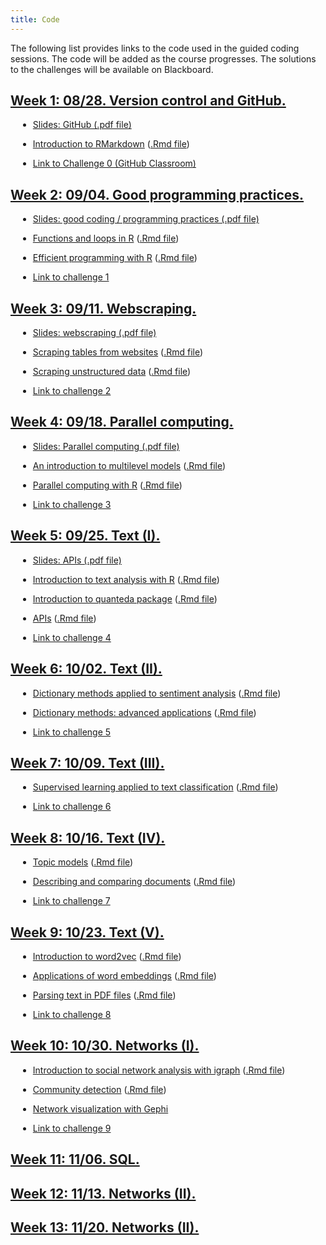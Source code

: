 ```yaml
---
title: Code
---
```


The following list provides links to the code used in the guided coding sessions. The code will be added as the course progresses. The solutions to the challenges will be available on Blackboard.

<div class="panel-group">
<div class="panel panel-default">
<div class="panel-heading">
<h2 id="week-1" class="panel-title">
<a data-toggle="collapse" href="#collapse1">Week 1: 08/28. Version control and GitHub.</a>
</h2>
</div>
<div id="collapse1" class="panel-collapse collapse in" style="margin:12px">

<ul>
<li><p><a href="slides/02-github.pdf">Slides: GitHub (.pdf file)</a></p>
</li>
<li><p><a href="code/01-RMarkdown-setup.html">Introduction to RMarkdown</a> (<a href="code/01-RMarkdown-setup.rmd">.Rmd file</a>)</p>
</li>
<li><p><a href="https://classroom.github.com/a/KGpWHEQ2">Link to Challenge 0 (GitHub Classroom)</a></p>
</li>
</ul>



</div>
</div>
</div>


<div class="panel-group">
<div class="panel panel-default">
<div class="panel-heading">
<h2 id="week-2" class="panel-title">
<a data-toggle="collapse" href="#collapse2">Week 2: 09/04. Good programming practices.</a>
</h2>
</div>
<div id="collapse2" class="panel-collapse collapse in" style="margin:12px">

<ul>
<li><p><a href="slides/04-good-coding.pdf">Slides: good coding / programming practices (.pdf file)</a></p>
</li>
<li><p><a href="code/02-loops-functions.html">Functions and loops in R</a> (<a href="code/02-loops-functions.Rmd">.Rmd file</a>)</p>
</li>
<li><p><a href="code/03-efficient-programming.html">Efficient programming with R</a> (<a href="code/03-efficient-programming.Rmd">.Rmd file</a>)</p>
</li>
<li><p><a href="https://classroom.github.com/a/BVkWl7Wf">Link to challenge 1</a></p>
</li>
</ul>

</div>
</div>
</div>

<div class="panel-group">
<div class="panel panel-default">
<div class="panel-heading">
<h2 id="week-3" class="panel-title">
<a data-toggle="collapse" href="#collapse3">Week 3: 09/11. Webscraping.</a>
</h2>
</div>
<div id="collapse3" class="panel-collapse collapse in" style="margin:12px">



<ul>

<li><p><a href="slides/06-scraping.pdf">Slides: webscraping (.pdf file)</a></p>
</li>

<li><p><a href="code/04-scraping-tables.html">Scraping tables from websites</a> (<a href="code/04-scraping-tables.Rmd">.Rmd file</a>)</p>
</li>
<li><p><a href="code/05-scraping-unstructured-data.html">Scraping unstructured data</a> (<a href="code/05-scraping-unstructured-data.Rmd">.Rmd file</a>)</p>
</li>

</li>
<li><p><a href="https://classroom.github.com/a/oxTe_1RL">Link to challenge 2</a></p>
</li>
</ul>



</div>
</div>
</div>



<div class="panel-group">
<div class="panel panel-default">
<div class="panel-heading">
<h2 id="week-4" class="panel-title">
<a data-toggle="collapse" href="#collapse4">Week 4: 09/18. Parallel computing.</a>
</h2>
</div>
<div id="collapse4" class="panel-collapse collapse in" style="margin:12px">

<ul>

<li><p><a href="slides/08-parallel.pdf">Slides: Parallel computing (.pdf file)</a></p>
</li>

<li><p><a href="code/06-multilevel.html">An introduction to multilevel models</a> (<a href="code/06-multilevel.Rmd">.Rmd file</a>)</p>
</li>


<li><p><a href="code/07-parallel-computing.html">Parallel computing with R</a> (<a href="code/07-parallel-computing.Rmd">.Rmd file</a>)</p>
</li>


<li><p><a href="https://classroom.github.com/a/aUlGYfyh">Link to challenge 3</a></p>
</li>
</ul>


</div>
</div>
</div>



<div class="panel-group">
<div class="panel panel-default">
<div class="panel-heading">
<h2 id="week-5" class="panel-title">
<a data-toggle="collapse" href="#collapse5">Week 5: 09/25. Text (I).</a>
</h2>
</div>
<div id="collapse5" class="panel-collapse collapse in" style="margin:12px">

<ul>
<li><p><a href="slides/10-APIs.pdf">Slides: APIs (.pdf file)</a></p>
</li>
<li><p><a href="code/08-intro-text-analysis.html">Introduction to text analysis with R</a> (<a href="code/08-intro-text-analysis.Rmd">.Rmd file</a>)</p>
</li>
<li><p><a href="code/09-quanteda-intro.html">Introduction to quanteda package</a> (<a href="code/09-quanteda-intro.Rmd">.Rmd file</a>)</p>
</li>
<li><p><a href="code/10-APIs.html">APIs</a> (<a href="code/10-APIs.Rmd">.Rmd file</a>)</p>
</li>
<li><p><a href="https://classroom.github.com/a/BFiDkO9o">Link to challenge 4</a></p>
</li>

</ul>

</div>
</div>
</div>


<div class="panel-group">
<div class="panel panel-default">
<div class="panel-heading">
<h2 id="week-6" class="panel-title">
<a data-toggle="collapse" href="#collapse6">Week 6: 10/02. Text (II).</a>
</h2>
</div>
<div id="collapse6" class="panel-collapse collapse in" style="margin:12px">

<ul>
<li><p><a href="code/11-dictionaries.html">Dictionary methods applied to sentiment analysis</a> (<a href="code/11-dictionaries.Rmd">.Rmd file</a>)</p>
</li>
<li><p><a href="code/12-dictionaries-advanced.html">Dictionary methods: advanced applications</a> (<a href="code/12-dictionaries-advanced.Rmd">.Rmd file</a>)</p>
</li>
<li><p><a href="https://classroom.github.com/a/RWz0dNNl">Link to challenge 5</a></p>
</li>
</ul>

</div>
</div>
</div>


<div class="panel-group">
<div class="panel panel-default">
<div class="panel-heading">
<h2 id="week-7" class="panel-title">
<a data-toggle="collapse" href="#collapse7">Week 7: 10/09. Text (III).</a>
</h2>
</div>
<div id="collapse1" class="panel-collapse collapse in" style="margin:12px">



<ul>
<li><p><a href="code/13-supervised-learning.html">Supervised learning applied to text classification</a> (<a href="code/13-supervised-learning.Rmd">.Rmd file</a>)</p>
</li>
<li><p><a href="https://classroom.github.com/a/I3bHmN4O">Link to challenge 6</a></p>
</li>
</ul>

</div>
</div>
</div>

<div class="panel-group">
<div class="panel panel-default">
<div class="panel-heading">
<h2 id="week-8" class="panel-title">
<a data-toggle="collapse" href="#collapse8">Week 8: 10/16. Text (IV).</a>
</h2>
</div>
<div id="collapse8" class="panel-collapse collapse in" style="margin:12px">


<ul>
<li><p><a href="code/14-topic-models.html">Topic models</a> (<a href="code/14-topic-models.Rmd">.Rmd file</a>)</p>
</li>

<li><p><a href="code/15-descriptive-statistics.html">Describing and comparing documents</a> (<a href="code/15-descriptive-statistics.Rmd">.Rmd file</a>)</p>
</li>

<li><p><a href="https://classroom.github.com/a/F482fOMD">Link to challenge 7</a></p>
</li>
</ul>

</div>
</div>
</div>


<div class="panel-group">
<div class="panel panel-default">
<div class="panel-heading">
<h2 id="week-9" class="panel-title">
<a data-toggle="collapse" href="#collapse9">Week 9: 10/23. Text (V).</a>
</h2>
</div>
<div id="collapse9" class="panel-collapse collapse in" style="margin:12px">


<ul>
<li><p><a href="code/16-word-embeddings.html">Introduction to word2vec</a> (<a href="code/16-word-embeddings.Rmd">.Rmd file</a>)</p>
</li>
<li><p><a href="code/17-word-embeddings-application.html">Applications of word embeddings</a> (<a href="code/17-word-embeddings-application.Rmd">.Rmd file</a>)</p>
</li>
<li><p><a href="code/18-data-in-PDFs.html">Parsing text in PDF files</a> (<a href="code/18-data-in-PDFs.Rmd">.Rmd file</a>)</p>
</li>
<li><p><a href="https://classroom.github.com/a/V7PIW7ui">Link to challenge 8</a></p>
</li>
</ul>

</div>
</div>
</div>


<div class="panel-group">
<div class="panel panel-default">
<div class="panel-heading">
<h2 id="week-10" class="panel-title">
<a data-toggle="collapse" href="#collapse10">Week 10: 10/30. Networks (I).</a>
</h2>
</div>
<div id="collapse10" class="panel-collapse collapse in" style="margin:12px">


<ul>
<li><p><a href="code/19-networks-intro.html">Introduction to social network analysis with igraph</a> (<a href="code/19-networks-intro.Rmd">.Rmd file</a>)</p>
</li>
<li><p><a href="code/20-community-detection.html">Community detection</a> (<a href="code/20-community-detection.Rmd">.Rmd file</a>)</p>
</li>
<li><p><a href="code/gephi-tutorial.pdf">Network visualization with Gephi</a></p>
</li>
<li><p><a href="https://classroom.github.com/a/Dmqd98lZ">Link to challenge 9</a></p>
</li>
</ul>



<!--

<ul>
<li><p><a href="slides/12-networks-contagion.pdf">Slides: collecting social media data (.pdf file)</a></p>
</li>
<li><p><a href="code/17-twitter-streaming-data-collection.html">Collecting Twitter data from the Streaming API</a> (<a href="code/17-twitter-streaming-data-collection.Rmd">.Rmd file</a>)</p>
</li>
<li><p><a href="code/18-twitter-REST-data-collection.html">Collecting Twitter data from the REST API</a> (<a href="code/18-twitter-REST-data-collection.Rmd">.Rmd file</a>)</p>
</li>
<li><p><a href="challenges/challenge9.Rmd">Coding challenge 9</a></p>
</li>
</ul>

-->

</div>
</div>
</div>



<div class="panel-group">
<div class="panel panel-default">
<div class="panel-heading">
<h2 id="week-11" class="panel-title">
<a data-toggle="collapse" href="#collapse11">Week 11: 11/06. SQL.</a>
</h2>
</div>
<div id="collapse11" class="panel-collapse collapse in" style="margin:12px">

<!--

<ul>
<li><p><a href="SQL-slides.pdf">SLIDES: Querying large-scale online datasets with SQL and Google BigQuery</a></p>
</li>

<li><p><a href="code/01-sql-intro.html">Basics of SQL queries</a> (<a href="code/01-sql-intro.Rmd">.Rmd file</a>)</p>
</li>
<li><p><a href="challenges/challenge1.Rmd">Coding challenge 1 (.Rmd file)</a></p>
</li>
<li><p><a href="code/02-sql-advanced.html">Querying multiple tables. Grouping and aggregating operations.</a> (<a href="code/02-sql-advanced.Rmd">.Rmd file</a>)</p>
</li>
</li>
<li><p><a href="challenges/challenge1.Rmd">Coding challenge 2 (.Rmd file)</a></p>
</li>

<li><p><a href="code/03-bigquery-intro.html">Introduction to Google BigQuery</a> (<a href="code/03-bigquery-intro.Rmd">.Rmd file</a>)</p>
</li>
<li><p><a href="challenges/challenge3.Rmd">Coding challenge 3 (.Rmd file)</a></p>
</li>

</ul>

-->

</div>
</div>
</div>


<div class="panel-group">
<div class="panel panel-default">
<div class="panel-heading">
<h2 id="week-12" class="panel-title">
<a data-toggle="collapse" href="#collapse12">Week 12: 11/13. Networks (II).</a>
</h2>
</div>
<div id="collapse12" class="panel-collapse collapse in" style="margin:12px">

<!--

<ul>
<li><p><a href="code/20-community-detection.html">Community detection methods</a> (<a href="code/20-community-detection.Rmd">.Rmd file</a>)</p>
</li>
<li><p><a href="challenges/challenge10.Rmd">Coding challenge 10</a></p>
</li>
</ul>

-->

</div>
</div>
</div>


<div class="panel-group">
<div class="panel panel-default">
<div class="panel-heading">
<h2 id="week-12" class="panel-title">
<a data-toggle="collapse" href="#collapse12">Week 13: 11/20. Networks (II).</a>
</h2>
</div>
<div id="collapse12" class="panel-collapse collapse in" style="margin:12px">

<!--

<ul>
<li><p><a href="code/22-GIS.html">Maps</a> (<a href="code/22-GIS.Rmd">.Rmd file</a>)</p>
</li>
<li><p><a href="code/21-latent-space.html">Latent space network models</a> (<a href="code/21-latent-space.Rmd">.Rmd file</a>)</p>
</li>
<li><p><a href="challenges/challenge11.Rmd">Coding challenge 11</a></p>
</li>

</ul>

-->

</div>
</div>
</div>